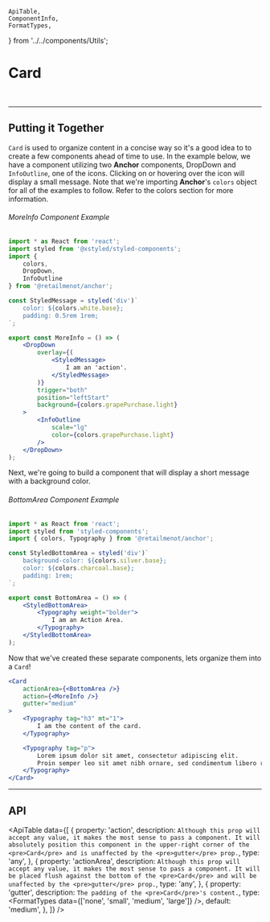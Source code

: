     ApiTable,
    ComponentInfo,
    FormatTypes,
} from '../../components/Utils';

# Card

<ComponentInfo title="Card" />

<br />

<CardExample />

---

## Putting it Together

`Card` is used to organize content in a concise way so it's a good idea to to create a few
components ahead of time to use. In the example below, we have a component utilizing two **Anchor**
components, <Link to="/components/dropdown">DropDown</Link> and `InfoOutline`, one of
the <Link to="/components/icon/">icons</Link>. Clicking on or hovering over the icon will display a
small message. Note that we're importing **Anchor**'s `colors` object for all of the examples to
follow. Refer to the <Link to="/theme/colors">colors</Link> section for more information.

###### MoreInfo Component Example
```jsx hideTitle
import * as React from 'react';
import styled from '@xstyled/styled-components';
import {
    colors,
    DropDown,
    InfoOutline
} from '@retailmenot/anchor';

const StyledMessage = styled('div')`
    color: ${colors.white.base};
    padding: 0.5rem 1rem;
`;

export const MoreInfo = () => (
    <DropDown
        overlay={(
            <StyledMessage>
                I am an 'action'.
            </StyledMessage>
        )}
        trigger="both"
        position="leftStart"
        background={colors.grapePurchase.light}
    >
        <InfoOutline
            scale="lg"
            color={colors.grapePurchase.light}
        />
    </DropDown>
);

```

Next, we're going to build a component that will display a short message with a background color.

###### BottomArea Component Example
```jsx hideTitle
import * as React from 'react';
import styled from 'styled-components';
import { colors, Typography } from '@retailmenot/anchor';

const StyledBottomArea = styled('div')`
    background-color: ${colors.silver.base};
    color: ${colors.charcoal.base};
    padding: 1rem;
`;

export const BottomArea = () => (
    <StyledBottomArea>
        <Typography weight="bolder">
            I am an Action Area.
        </Typography>
    </StyledBottomArea>
);
```

Now that we've created these separate components, lets organize them into a `Card`!

```jsx live
<Card
    actionArea={<BottomArea />}
    action={<MoreInfo />}
    gutter="medium"
>
    <Typography tag="h3" mt="1">
        I am the content of the card.
    </Typography>

    <Typography tag="p">
        Lorem ipsum dolor sit amet, consectetur adipiscing elit.
        Proin semper leo sit amet nibh ornare, sed condimentum libero rutrum.
    </Typography>
</Card>
```

---

## API

<ApiTable data={[
    {
        property: 'action',
        description: `Although this prop will accept any value, it makes the most sense to pass a
            component. It will absolutely position this component in the upper-right corner of
            the <pre>Card</pre> and is unaffected by the <pre>gutter</pre> prop.`,
        type: 'any',
    },
    {
        property: 'actionArea',
        description: `Although this prop will accept any value, it makes the most sense to pass a
            component. It will be placed flush against the bottom of the <pre>Card</pre> and will
            be unaffected by the <pre>gutter</pre> prop.`,
        type: 'any',
    },
    {
        property: 'gutter',
        description: `The padding of the <pre>Card</pre>'s content.`,
        type: <FormatTypes data={['none', 'small', 'medium', 'large']} />,
        default: 'medium',
    },
]} />

